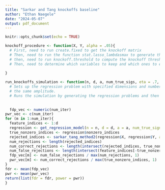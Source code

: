 ```yaml
---
title: "Sarkar and Tang knockoffs baseline"
author: "Ethan Naegele"
date: "2024-05-07"
output: pdf_document
---
```


```r
knitr::opts_chunk$set(echo = TRUE)
```

```r
knockoff_procedure <- function(X, Y, alpha = .05){
  # First, need to run create.fixed to get the knockoff matrix
  # Then, need to run the function stat.lasso_lambdasmax to generate the statistics
  # then, need to run knockoff.threshold to compute the knockoff threshold given the test statistics
  # Then, need to determine which variables to keep and which ones to exclude in the model (the ones above the threshold need to be kept in the model)
  
}
```



```r
run_knockoffs_simulation <- function(n, d, a, num_true_sigs, eta = .7, num_iter = 300){
  # Sets up the regression problem with specified dimensions and number of true signals, all of which have
  # the same amplitude. 
  # Runs the simulation by generating the regression problems and then runs fixed X knockoffs as described in Barber and Candes.
  
  
  fdp_vec <- numeric(num_iter)
pwr_vec <- c(num_iter)
for (m in 1:num_iter){
  feature_indices <- 1:d
  regression <- get_regression_model(n = n, d = d, a = a, num_true_signals = num_true_sigs)
  true_nonzero_indices <- regression$nonzero_indices
  rejected_indices <- sarkar_tang_method2(regression$X, regression$Y, alpha = .05, eta = eta)
  num_rejections <- length(rejected_indices)
  num_correct_rejections <- length(intersect(rejected_indices, true_nonzero_indices))
  num_false_rejections <- length(intersect(feature_indices[-true_nonzero_indices], rejected_indices))
  fdp_vec[m] <- num_false_rejections / max(num_rejections, 1)
  pwr_vec[m] <- num_correct_rejections / max(true_nonzero_indices, 1)
}
fdr <- mean(fdp_vec)
pwr <- mean(pwr_vec)
return(list(fdr = fdr, power = pwr))
}
```





